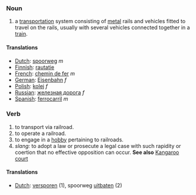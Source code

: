 ===Noun===
# a [[transportation]] system consisting of [[metal]] rails and vehicles fitted to travel on the rails, usually with several vehicles connected together in a [[train]].

====Translations====
*[[Dutch]]: [[spoorweg]] ''m''
*[[Finnish]]: [[rautatie]]
*[[French]]: [[chemin de fer]] ''m''
*[[German]]: [[Eisenbahn]] ''f''
*[[Polish]]: [[kolej]] ''f''
*[[Russian]]: [[железная дорога]] ''f''
*[[Spanish]]: [[ferrocarril]] ''m''

===Verb===
# to transport via railroad.
# to operate a railroad.
# to engage in a [[hobby]] pertaining to railroads.
# ''slang:'' to adopt a law or prosecute a legal case with such rapidity or coertion that no effective opposition can occur.  '''See also''' [[Kangaroo court]]

====Translations====
*[[Dutch]]: [[versporen]] (1), spoorweg [[uitbaten]] (2)